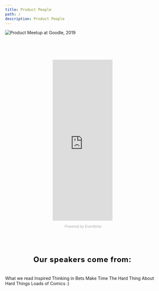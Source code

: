 ```yaml
---
title: Product People
path: /
description: Product People
---
```


<TopSection
  titleText="Discover and Deliver Great Products. Faster"
  buttonText="Schedule a call"
/>
<Grid container>
  <Grid item xs={2} />
  <Grid item xs={8}>
    <GridContainer>
      <GridItemImage
        imageURL="/images/omio_logo_black.png"
        altText="omio logo"
      />
      <GridItemImage imageURL="/images/heycar_logo.png" altText="heycar logo" />
      <GridItemImage imageURL="/images/MOIA_logo.png" altText="MOIA logo" />
      <GridItemImage
        imageURL="/images/koerber_digital_logo.png"
        altText="Koerber Digital logo"
      />
      <GridItemImage
        imageURL="/images/Axel_Springer_logo.png"
        altText="Axel Springer logo"
      />
      <GridItemImage imageURL="/images/avira_logo.png" altText="Avira logo" />
    </GridContainer>
  </Grid>
</Grid>
<Grid container>
  <Grid item xs={2} />
  <Grid item xs={8}>
    <TextSectionSmallTitle
      title="SERVICES"
      text="We upgrade product teams through coaching, consulting, working hand-on and acting as a sparring partner for management.
 We work directly and personally with you and your team to achieve current and future success."
    />
  </Grid>
</Grid>
<Grid container spacing={40}>
  <Grid item xs={12} sm={4}>
    <ServicesCard
      overlappingBoxText="1-2 days"
      imageURL="/images/product-management-training-2x.png"
      title="Product Management Training"
      subtitle="Discovery, Delivery, Metrics"
    />
  </Grid>
  <Grid item xs={12} sm={4}>
    <ServicesCard
      overlappingBoxText="1-2 days"
      imageURL="/images/product-team-appraisal-2x.png"
      title="Product Team Appraisal"
      subtitle="People, Product, Processes"
    />
  </Grid>
  <Grid item xs={12} sm={4}>
    <ServicesCard
      overlappingBoxText="1-2 days"
      imageURL="/images/interim-product-manager-2x.png"
      title="Interim Product Management"
      subtitle="Embedded in the team"
    />
  </Grid>
</Grid>
<ButtonBig text="Schedule a call" />
<Grid container>
  <Grid item xs={2} />
  <Grid item xs={8}>
    <TextSectionSmallTitle
      title="CASE STUDIES"
      text="We would say more but we’ve signed an NDA. 😊 We’re happy to provide references or more general details about our work."
    />
  </Grid>
</Grid>
<Grid container spacing={40}>
  <Grid item xs={12} sm={4}>
    <CaseStudyCard
      imgHeight={358}
      subtitle="Interim Product Management"
      imgURL="/images/case-study-omio2x.png"
      title="omio"
    />
  </Grid>
  <Grid item xs={12} sm={4}>
    <CaseStudyCard
      imgHeight={358}
      subtitle="Interim Product Management"
      imgURL="/images/case-study-heycar2x.png"
      title="hey car"
    />
  </Grid>
  <Grid item xs={12} sm={4}>
    <CaseStudyCard
      imgHeight={358}
      imgURL="/images/case-study-Koerber2x.png"
      title="Körber Digital"
      subtitle="MVP Scoping and Rollout"
    />
  </Grid>
</Grid>
<Grid container>
  <Grid item xs={2} />
  <Grid item xs={8}>
    <TextSectionSmallTitle
      title="MEETUPS AND EVENTS"
      text="Meet our active community of 2400+ Product People with speakers come from Google, Delivery Hero, Zalando, Omio, Ada Health, Grover, Finleap and more."
    />
  </Grid>
</Grid>
<img
  src="/images/product-meetup-at-google-2019.jpg"
  style="max-width: 100%"
  alt="Product Meetup at Goodle, 2019"
/>
<div style="width:195px; text-align:center; margin: 80px auto;">
  <iframe
    src="https://www.eventbrite.com/calendar-widget?eid=91206714739"
    frameborder="0"
    height="525"
    width="195"
    marginheight="0"
    marginwidth="0"
    scrolling="no"
    allowtransparency="true"
  ></iframe>
  <div style="font-family:Helvetica, Arial; font-size:12px; padding:10px 0 5px; margin:2px; width:195px; text-align:center;">
    <a
      class="powered-by-eb"
      style="color: #ADB0B6; text-decoration: none;"
      target="_blank"
      href="http://www.eventbrite.com/"
    >
      Powered by Eventbrite
    </a>
  </div>
</div>
<ButtonBig text="Join our community" />
<h2
  style="
font-style: normal;
font-weight: bold;
font-size: 24px;
line-height: 32px;
text-align: center;
letter-spacing: 1px;
color: black;
margin-top: 80px;
margin-bottom: 36px;"
>
  Our speakers come from:
</h2>
<Grid container>
  <Grid item xs={2} />
  <Grid item xs={8}>
    <GridContainer>
      <GridItemImage
        imageURL="/images/omio_logo_black.png"
        altText="omio logo"
      />
      <GridItemImage
        imageURL="/images/omio_logo_black.png"
        altText="omio logo"
      />
      <GridItemImage
        imageURL="/images/omio_logo_black.png"
        altText="omio logo"
      />
      <GridItemImage
        imageURL="/images/omio_logo_black.png"
        altText="omio logo"
      />
      <GridItemImage
        imageURL="/images/omio_logo_black.png"
        altText="omio logo"
      />
      <GridItemImage
        imageURL="/images/omio_logo_black.png"
        altText="omio logo"
      />
      <GridItemImage
        imageURL="/images/omio_logo_black.png"
        altText="omio logo"
      />
      <GridItemImage
        imageURL="/images/omio_logo_black.png"
        altText="omio logo"
      />
    </GridContainer>
    <ButtonBig text="Speak or host" />
    <TextSectionSmallTitle
      title="CULTURE"
      text="We’re a small team of smart peopleon a mission to help the world build better products."
    />
  </Grid>
</Grid>
<CultureCard imageURL="/images/icon-book2x.png">
  <CultureCardTitle>What we read</CultureCardTitle>
  <CultureCardList>
    <CultureCardListItem>Inspired</CultureCardListItem>
    <CultureCardListItem>Thinking in Bets</CultureCardListItem>
    <CultureCardListItem>Make Time</CultureCardListItem>
    <CultureCardListItem>The Hard Thing About  Hard Things</CultureCardListItem>
    <CultureCardListItem>Loads of Comics :)</CultureCardListItem>
  </CultureCardList>
</CultureCard>
